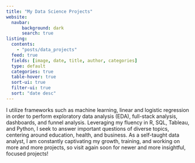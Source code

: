 ```yaml
---
title: "My Data Science Projects"
website: 
  navbar:
      background: dark
      search: true
listing:
  contents:
    - "posts/data_projects"
  feed: true
  fields: [image, date, title, author, categories]
  type: default
  categories: true
  table-hover: true
  sort-ui: true
  filter-ui: true
  sort: "date desc"
---
```


I utilize frameworks such as machine learning, linear and logistic regression in order to perform exploratory data analysis (EDA), full-stack analysis, dashboards, and funnel analysis. Leveraging my fluency in R, SQL, Tableau, and Python, I seek to answer important questions of diverse topics, centering around education, health, and business. As a self-taught data analyst, I am constantly captivating my growth, training, and working on more and more projects, so visit again soon for newer and more insightful, focused projects!